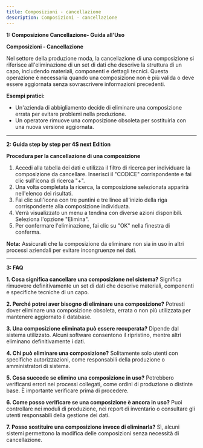 ```yaml
---
title: Composizioni - cancellazione
description: Composizioni - cancellazione
---
```


**1: Composizione Cancellazione- Guida all'Uso**


**Composizioni - Cancellazione**

Nel settore della produzione moda, la cancellazione di una composizione si riferisce all'eliminazione di un set di dati che descrive la struttura di un capo, includendo materiali, componenti e dettagli tecnici. Questa operazione è necessaria quando una composizione non è più valida o deve essere aggiornata senza sovrascrivere informazioni precedenti.

**Esempi pratici:**

* Un'azienda di abbigliamento decide di eliminare una composizione errata per evitare problemi nella produzione.
* Un operatore rimuove una composizione obsoleta per sostituirla con una nuova versione aggiornata.

***

**2: Guida step by step per 4S next Edition**


**Procedura per la cancellazione di una composizione**

1. Accedi alla tabella dei dati e utilizza il filtro di ricerca per individuare la composizione da cancellare. Inserisci il "CODICE" corrispondente e fai clic sull'icona di ricerca "+".
2. Una volta completata la ricerca, la composizione selezionata apparirà nell'elenco dei risultati.
3. Fai clic sull'icona con tre puntini e tre linee all'inizio della riga corrispondente alla composizione individuata.
4. Verrà visualizzato un menu a tendina con diverse azioni disponibili. Seleziona l'opzione "Elimina".
5. Per confermare l'eliminazione, fai clic su "OK" nella finestra di conferma.

**Nota:** Assicurati che la composizione da eliminare non sia in uso in altri processi aziendali per evitare incongruenze nei dati.

***

**3: FAQ**

**1. Cosa significa cancellare una composizione nel sistema?**
Significa rimuovere definitivamente un set di dati che descrive materiali, componenti e specifiche tecniche di un capo.

**2. Perché potrei aver bisogno di eliminare una composizione?**
Potresti dover eliminare una composizione obsoleta, errata o non più utilizzata per mantenere aggiornato il database.

**3. Una composizione eliminata può essere recuperata?**
Dipende dal sistema utilizzato. Alcuni software consentono il ripristino, mentre altri eliminano definitivamente i dati.

**4. Chi può eliminare una composizione?**
Solitamente solo utenti con specifiche autorizzazioni, come responsabili della produzione o amministratori di sistema.

**5. Cosa succede se elimino una composizione in uso?**
Potrebbero verificarsi errori nei processi collegati, come ordini di produzione o distinte base. È importante verificare prima di procedere.

**6. Come posso verificare se una composizione è ancora in uso?**
Puoi controllare nei moduli di produzione, nei report di inventario o consultare gli utenti responsabili della gestione dei dati.

**7. Posso sostituire una composizione invece di eliminarla?**
Sì, alcuni sistemi permettono la modifica delle composizioni senza necessità di cancellazione.